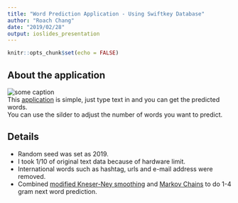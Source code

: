 ```yaml
---
title: "Word Prediction Application - Using Swiftkey Database"
author: "Roach Chang"
date: "2019/02/28"
output: ioslides_presentation
---
```


```r
knitr::opts_chunk$set(echo = FALSE)
```

## About the application

![some caption](1.jpg) </br>
This [application](https://roachchang.shinyapps.io/NextWordPredictionApplication/) is simple, just type text in and you can get the predicted words. <br>
You can use the silder to adjust the number of words you want to predict.

## Details

- Random seed was set as 2019.
- I took 1/10 of original text data because of hardware limit.
- International words such as hashtag, urls and e-mail address were removed.
- Combined [modified Kneser-Ney smoothing](https://en.wikipedia.org/wiki/Kneser%E2%80%93Ney_smoothing) and [Markov Chains](https://en.wikipedia.org/wiki/Markov_chain) to do 1-4 gram next word prediction.
